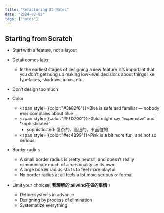 ```yaml
---
title: "Refactoring UI Notes"
date: "2024-02-02"
tags: ["notes"]
---
```


## Starting from Scratch

- Start with a feature, not a layout
- Detail comes later
  - In the earliest stages of designing a new feature, it’s important that you don’t
get hung up making low-level decisions about things like typefaces,
shadows, icons, etc.
- Don’t design too much
- Color
  - <span style={{color:"#3b82f6"}}>Blue</span> is safe and familiar — nobody ever complains about blue
  - <span style={{color:"#FFD700"}}>Gold</span> might say “expensive” and “sophisticated”
    - sophisticated: 复杂的，高级的，有品位的
  - <span style={{color:"#ec4899"}}>Pink</span> is a bit more fun, and not so serious:
- Border radius
  - A small border radius is pretty neutral, and doesn’t really communicate much of a personality on its own
  - A large border radius starts to feel more playful
  - No border radius at all feels a lot more serious or formal

- Limit your choices( **我理解的tailwind在做的事情** )
  - Define systems in advance
  - Designing by process of elimination
  - Systematize everything
